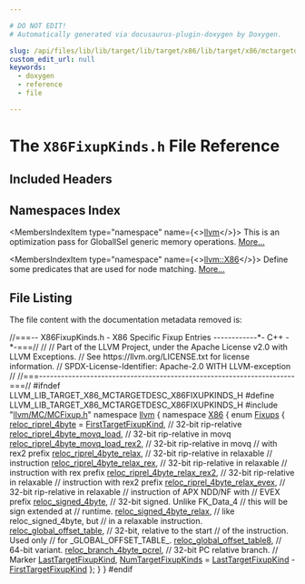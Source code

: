 ```yaml
---

# DO NOT EDIT!
# Automatically generated via docusaurus-plugin-doxygen by Doxygen.

slug: /api/files/lib/lib/target/lib/target/x86/lib/target/x86/mctargetdesc/x86fixupkinds-h
custom_edit_url: null
keywords:
  - doxygen
  - reference
  - file

---
```





# The `X86FixupKinds.h` File Reference

<DoxygenPage pluginConfig={pluginConfig}>



## Included Headers

<IncludesList>
<IncludesListItem
  filePath="llvm/MC/MCFixup.h"
  permalink="/docs/api/files/include/include/llvm/include/llvm/mc/mcfixup-h"
  isLocal="true" />
</IncludesList>

## Namespaces Index

<MembersIndex>

<MembersIndexItem
  type="namespace"
  name={<><a href="/docs/api/namespaces/llvm">llvm</a></>}>
This is an optimization pass for GlobalISel generic memory operations. <a href="/docs/api/namespaces/llvm/#details">More...</a>
</MembersIndexItem>

<MembersIndexItem
  type="namespace"
  name={<><a href="/docs/api/namespaces/llvm/x86">llvm::X86</a></>}>
Define some predicates that are used for node matching. <a href="/docs/api/namespaces/llvm/x86/#details">More...</a>
</MembersIndexItem>

</MembersIndex>


## File Listing

The file content with the documentation metadata removed is:

<ProgramListing>

<Link id="l00001" /><CodeLine lineNumber="1"><Highlight kind="comment">//===-- X86FixupKinds.h - X86 Specific Fixup Entries ------------&#42;- C++ -&#42;-===//</Highlight><Highlight kind="normal"></Highlight></CodeLine>
<Link id="l00002" /><CodeLine lineNumber="2"><Highlight kind="normal"></Highlight><Highlight kind="comment">//</Highlight><Highlight kind="normal"></Highlight></CodeLine>
<Link id="l00003" /><CodeLine lineNumber="3"><Highlight kind="normal"></Highlight><Highlight kind="comment">// Part of the LLVM Project, under the Apache License v2.0 with LLVM Exceptions.</Highlight><Highlight kind="normal"></Highlight></CodeLine>
<Link id="l00004" /><CodeLine lineNumber="4"><Highlight kind="normal"></Highlight><Highlight kind="comment">// See https://llvm.org/LICENSE.txt for license information.</Highlight><Highlight kind="normal"></Highlight></CodeLine>
<Link id="l00005" /><CodeLine lineNumber="5"><Highlight kind="normal"></Highlight><Highlight kind="comment">// SPDX-License-Identifier: Apache-2.0 WITH LLVM-exception</Highlight><Highlight kind="normal"></Highlight></CodeLine>
<Link id="l00006" /><CodeLine lineNumber="6"><Highlight kind="normal"></Highlight><Highlight kind="comment">//</Highlight><Highlight kind="normal"></Highlight></CodeLine>
<Link id="l00007" /><CodeLine lineNumber="7"><Highlight kind="normal"></Highlight><Highlight kind="comment">//===----------------------------------------------------------------------===//</Highlight><Highlight kind="normal"></Highlight></CodeLine>
<Link id="l00008" /><CodeLine lineNumber="8"><Highlight kind="normal"></Highlight></CodeLine>
<Link id="l00009" /><CodeLine lineNumber="9"><Highlight kind="normal"></Highlight><Highlight kind="preprocessor">#ifndef LLVM&#95;LIB&#95;TARGET&#95;X86&#95;MCTARGETDESC&#95;X86FIXUPKINDS&#95;H</Highlight><Highlight kind="normal"></Highlight></CodeLine>
<Link id="l00010" /><CodeLine lineNumber="10"><Highlight kind="normal"></Highlight><Highlight kind="preprocessor">#define LLVM&#95;LIB&#95;TARGET&#95;X86&#95;MCTARGETDESC&#95;X86FIXUPKINDS&#95;H</Highlight><Highlight kind="normal"></Highlight></CodeLine>
<Link id="l00011" /><CodeLine lineNumber="11"><Highlight kind="normal"></Highlight></CodeLine>
<Link id="l00012" /><CodeLine lineNumber="12"><Highlight kind="normal"></Highlight><Highlight kind="preprocessor">#include &quot;<a href="/docs/api/files/include/include/llvm/include/llvm/mc/mcfixup-h">llvm/MC/MCFixup.h</a>&quot;</Highlight><Highlight kind="normal"></Highlight></CodeLine>
<Link id="l00013" /><CodeLine lineNumber="13"><Highlight kind="normal"></Highlight></CodeLine>
<Link id="l00014" /><CodeLine lineNumber="14"><Highlight kind="normal"></Highlight><Highlight kind="keyword">namespace </Highlight><Highlight kind="normal"><a href="/docs/api/namespaces/llvm">llvm</a> &#123;</Highlight></CodeLine>
<Link id="l00015" /><CodeLine lineNumber="15"><Highlight kind="normal"></Highlight><Highlight kind="keyword">namespace </Highlight><Highlight kind="normal"><a href="/docs/api/namespaces/llvm/x86">X86</a> &#123;</Highlight></CodeLine>
<Link id="l00016" /><CodeLine lineNumber="16" lineLink="/docs/api/namespaces/llvm/x86/#af437e70f011e7e19b5614a0b8f9531fc"><Highlight kind="normal"></Highlight><Highlight kind="keyword">enum</Highlight><Highlight kind="normal"> <a href="/docs/api/namespaces/llvm/x86/#af437e70f011e7e19b5614a0b8f9531fc">Fixups</a> &#123;</Highlight></CodeLine>
<Link id="l00017" /><CodeLine lineNumber="17" lineLink="/docs/api/namespaces/llvm/x86/#af437e70f011e7e19b5614a0b8f9531fcaea3ac30c46fc4086e0fac8473ece1f8b"><Highlight kind="normal">  <a href="/docs/api/namespaces/llvm/x86/#af437e70f011e7e19b5614a0b8f9531fcaea3ac30c46fc4086e0fac8473ece1f8b">reloc&#95;riprel&#95;4byte</a> = <a href="/docs/api/namespaces/llvm/#a84cef097f15848752272d38769011f58a02772a67f2052ae04bb9ef1ff9dc3cf8">FirstTargetFixupKind</a>, </Highlight><Highlight kind="comment">// 32-bit rip-relative</Highlight><Highlight kind="normal"></Highlight></CodeLine>
<Link id="l00018" /><CodeLine lineNumber="18" lineLink="/docs/api/namespaces/llvm/x86/#af437e70f011e7e19b5614a0b8f9531fcacd0ed684ad2d4c067ca938d45567540c"><Highlight kind="normal">  <a href="/docs/api/namespaces/llvm/x86/#af437e70f011e7e19b5614a0b8f9531fcacd0ed684ad2d4c067ca938d45567540c">reloc&#95;riprel&#95;4byte&#95;movq&#95;load</a>,              </Highlight><Highlight kind="comment">// 32-bit rip-relative in movq</Highlight><Highlight kind="normal"></Highlight></CodeLine>
<Link id="l00019" /><CodeLine lineNumber="19" lineLink="/docs/api/namespaces/llvm/x86/#af437e70f011e7e19b5614a0b8f9531fca303862a22911ad0a16f5f88c89d7c105"><Highlight kind="normal">  <a href="/docs/api/namespaces/llvm/x86/#af437e70f011e7e19b5614a0b8f9531fca303862a22911ad0a16f5f88c89d7c105">reloc&#95;riprel&#95;4byte&#95;movq&#95;load&#95;rex2</a>,         </Highlight><Highlight kind="comment">// 32-bit rip-relative in movq</Highlight><Highlight kind="normal"></Highlight></CodeLine>
<Link id="l00020" /><CodeLine lineNumber="20"><Highlight kind="normal">                                             </Highlight><Highlight kind="comment">// with rex2 prefix</Highlight><Highlight kind="normal"></Highlight></CodeLine>
<Link id="l00021" /><CodeLine lineNumber="21" lineLink="/docs/api/namespaces/llvm/x86/#af437e70f011e7e19b5614a0b8f9531fca711b77689359fcf4cb49f96b5571d5c0"><Highlight kind="normal">  <a href="/docs/api/namespaces/llvm/x86/#af437e70f011e7e19b5614a0b8f9531fca711b77689359fcf4cb49f96b5571d5c0">reloc&#95;riprel&#95;4byte&#95;relax</a>,                  </Highlight><Highlight kind="comment">// 32-bit rip-relative in relaxable</Highlight><Highlight kind="normal"></Highlight></CodeLine>
<Link id="l00022" /><CodeLine lineNumber="22"><Highlight kind="normal">                                             </Highlight><Highlight kind="comment">// instruction</Highlight><Highlight kind="normal"></Highlight></CodeLine>
<Link id="l00023" /><CodeLine lineNumber="23" lineLink="/docs/api/namespaces/llvm/x86/#af437e70f011e7e19b5614a0b8f9531fca962ed593088a527512dad825d971922e"><Highlight kind="normal">  <a href="/docs/api/namespaces/llvm/x86/#af437e70f011e7e19b5614a0b8f9531fca962ed593088a527512dad825d971922e">reloc&#95;riprel&#95;4byte&#95;relax&#95;rex</a>,              </Highlight><Highlight kind="comment">// 32-bit rip-relative in relaxable</Highlight><Highlight kind="normal"></Highlight></CodeLine>
<Link id="l00024" /><CodeLine lineNumber="24"><Highlight kind="normal">                                             </Highlight><Highlight kind="comment">// instruction with rex prefix</Highlight><Highlight kind="normal"></Highlight></CodeLine>
<Link id="l00025" /><CodeLine lineNumber="25" lineLink="/docs/api/namespaces/llvm/x86/#af437e70f011e7e19b5614a0b8f9531fcaea71f97aa32a2a3fabf01372d4079a5c"><Highlight kind="normal">  <a href="/docs/api/namespaces/llvm/x86/#af437e70f011e7e19b5614a0b8f9531fcaea71f97aa32a2a3fabf01372d4079a5c">reloc&#95;riprel&#95;4byte&#95;relax&#95;rex2</a>,             </Highlight><Highlight kind="comment">// 32-bit rip-relative in relaxable</Highlight><Highlight kind="normal"></Highlight></CodeLine>
<Link id="l00026" /><CodeLine lineNumber="26"><Highlight kind="normal">                                             </Highlight><Highlight kind="comment">// instruction with rex2 prefix</Highlight><Highlight kind="normal"></Highlight></CodeLine>
<Link id="l00027" /><CodeLine lineNumber="27" lineLink="/docs/api/namespaces/llvm/x86/#af437e70f011e7e19b5614a0b8f9531fca7b4bcca3a40ad945a73f1c1d199c6362"><Highlight kind="normal">  <a href="/docs/api/namespaces/llvm/x86/#af437e70f011e7e19b5614a0b8f9531fca7b4bcca3a40ad945a73f1c1d199c6362">reloc&#95;riprel&#95;4byte&#95;relax&#95;evex</a>,             </Highlight><Highlight kind="comment">// 32-bit rip-relative in relaxable</Highlight><Highlight kind="normal"></Highlight></CodeLine>
<Link id="l00028" /><CodeLine lineNumber="28"><Highlight kind="normal">                                             </Highlight><Highlight kind="comment">// instruction of APX NDD/NF with</Highlight><Highlight kind="normal"></Highlight></CodeLine>
<Link id="l00029" /><CodeLine lineNumber="29"><Highlight kind="normal">                                             </Highlight><Highlight kind="comment">// EVEX prefix</Highlight><Highlight kind="normal"></Highlight></CodeLine>
<Link id="l00030" /><CodeLine lineNumber="30" lineLink="/docs/api/namespaces/llvm/x86/#af437e70f011e7e19b5614a0b8f9531fca8b029ea6e687fd2d4caf13cbbe2cde08"><Highlight kind="normal">  <a href="/docs/api/namespaces/llvm/x86/#af437e70f011e7e19b5614a0b8f9531fca8b029ea6e687fd2d4caf13cbbe2cde08">reloc&#95;signed&#95;4byte</a>,                        </Highlight><Highlight kind="comment">// 32-bit signed. Unlike FK&#95;Data&#95;4</Highlight><Highlight kind="normal"></Highlight></CodeLine>
<Link id="l00031" /><CodeLine lineNumber="31"><Highlight kind="normal">                                             </Highlight><Highlight kind="comment">// this will be sign extended at</Highlight><Highlight kind="normal"></Highlight></CodeLine>
<Link id="l00032" /><CodeLine lineNumber="32"><Highlight kind="normal">                                             </Highlight><Highlight kind="comment">// runtime.</Highlight><Highlight kind="normal"></Highlight></CodeLine>
<Link id="l00033" /><CodeLine lineNumber="33" lineLink="/docs/api/namespaces/llvm/x86/#af437e70f011e7e19b5614a0b8f9531fca372de3ecc0967f0c818089f93138a0de"><Highlight kind="normal">  <a href="/docs/api/namespaces/llvm/x86/#af437e70f011e7e19b5614a0b8f9531fca372de3ecc0967f0c818089f93138a0de">reloc&#95;signed&#95;4byte&#95;relax</a>,                  </Highlight><Highlight kind="comment">// like reloc&#95;signed&#95;4byte, but</Highlight><Highlight kind="normal"></Highlight></CodeLine>
<Link id="l00034" /><CodeLine lineNumber="34"><Highlight kind="normal">                                             </Highlight><Highlight kind="comment">// in a relaxable instruction.</Highlight><Highlight kind="normal"></Highlight></CodeLine>
<Link id="l00035" /><CodeLine lineNumber="35" lineLink="/docs/api/namespaces/llvm/x86/#af437e70f011e7e19b5614a0b8f9531fcac5689c8a9dd3bf74dbf81b1f3d34b158"><Highlight kind="normal">  <a href="/docs/api/namespaces/llvm/x86/#af437e70f011e7e19b5614a0b8f9531fcac5689c8a9dd3bf74dbf81b1f3d34b158">reloc&#95;global&#95;offset&#95;table</a>,                 </Highlight><Highlight kind="comment">// 32-bit, relative to the start</Highlight><Highlight kind="normal"></Highlight></CodeLine>
<Link id="l00036" /><CodeLine lineNumber="36"><Highlight kind="normal">                                             </Highlight><Highlight kind="comment">// of the instruction. Used only</Highlight><Highlight kind="normal"></Highlight></CodeLine>
<Link id="l00037" /><CodeLine lineNumber="37"><Highlight kind="normal">                                             </Highlight><Highlight kind="comment">// for &#95;GLOBAL&#95;OFFSET&#95;TABLE&#95;.</Highlight><Highlight kind="normal"></Highlight></CodeLine>
<Link id="l00038" /><CodeLine lineNumber="38" lineLink="/docs/api/namespaces/llvm/x86/#af437e70f011e7e19b5614a0b8f9531fca178b428b67d947f825484889ea7fae1a"><Highlight kind="normal">  <a href="/docs/api/namespaces/llvm/x86/#af437e70f011e7e19b5614a0b8f9531fca178b428b67d947f825484889ea7fae1a">reloc&#95;global&#95;offset&#95;table8</a>,                </Highlight><Highlight kind="comment">// 64-bit variant.</Highlight><Highlight kind="normal"></Highlight></CodeLine>
<Link id="l00039" /><CodeLine lineNumber="39" lineLink="/docs/api/namespaces/llvm/x86/#af437e70f011e7e19b5614a0b8f9531fca3b2a5a68543379e2c0ecada70a114244"><Highlight kind="normal">  <a href="/docs/api/namespaces/llvm/x86/#af437e70f011e7e19b5614a0b8f9531fca3b2a5a68543379e2c0ecada70a114244">reloc&#95;branch&#95;4byte&#95;pcrel</a>,                  </Highlight><Highlight kind="comment">// 32-bit PC relative branch.</Highlight><Highlight kind="normal"></Highlight></CodeLine>
<Link id="l00040" /><CodeLine lineNumber="40"><Highlight kind="normal">  </Highlight><Highlight kind="comment">// Marker</Highlight><Highlight kind="normal"></Highlight></CodeLine>
<Link id="l00041" /><CodeLine lineNumber="41" lineLink="/docs/api/namespaces/llvm/x86/#af437e70f011e7e19b5614a0b8f9531fca0ac8d42d49ef30f20a3ecfb831c18c11"><Highlight kind="normal">  <a href="/docs/api/namespaces/llvm/x86/#af437e70f011e7e19b5614a0b8f9531fca0ac8d42d49ef30f20a3ecfb831c18c11">LastTargetFixupKind</a>,</Highlight></CodeLine>
<Link id="l00042" /><CodeLine lineNumber="42" lineLink="/docs/api/namespaces/llvm/x86/#af437e70f011e7e19b5614a0b8f9531fca60d9caee92edd1c41f6c7955833953be"><Highlight kind="normal">  <a href="/docs/api/namespaces/llvm/x86/#af437e70f011e7e19b5614a0b8f9531fca60d9caee92edd1c41f6c7955833953be">NumTargetFixupKinds</a> = <a href="/docs/api/namespaces/llvm/x86/#af437e70f011e7e19b5614a0b8f9531fca0ac8d42d49ef30f20a3ecfb831c18c11">LastTargetFixupKind</a> - <a href="/docs/api/namespaces/llvm/#a84cef097f15848752272d38769011f58a02772a67f2052ae04bb9ef1ff9dc3cf8">FirstTargetFixupKind</a></Highlight></CodeLine>
<Link id="l00043" /><CodeLine lineNumber="43"><Highlight kind="normal">&#125;;</Highlight></CodeLine>
<Link id="l00044" /><CodeLine lineNumber="44"><Highlight kind="normal">&#125;</Highlight></CodeLine>
<Link id="l00045" /><CodeLine lineNumber="45"><Highlight kind="normal">&#125;</Highlight></CodeLine>
<Link id="l00046" /><CodeLine lineNumber="46"><Highlight kind="normal"></Highlight></CodeLine>
<Link id="l00047" /><CodeLine lineNumber="47"><Highlight kind="normal"></Highlight><Highlight kind="preprocessor">#endif</Highlight></CodeLine>

</ProgramListing>


</DoxygenPage>
